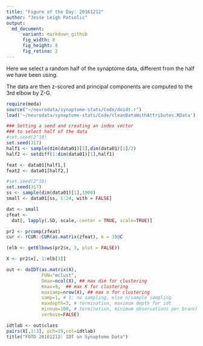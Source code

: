 ```yaml
---
title: "Figure of the Day: 20161212"
author: "Jesse Leigh Patsolic"
output: 
  md_document:
      variant: markdown_github
      fig_width: 8
      fig_height: 8
      fig_retina: 2
---
```



Here we select a random half of the synaptome data, different from the
half we have been using. 

The data are then z-scored and principal components are computed to the
3rd elbow by Z-G.

```r
require(meda)
source("~/neurodata/synaptome-stats/Code/doidt.r")
load('~/neurodata/synaptome-stats/Code/cleanDataWithAttributes.RData')
```

```r
### Setting a seed and creating an index vector
### to select half of the data
#set.seed(2^10)
set.seed(317)
half1 <- sample(dim(data01)[1],dim(data01)[1]/2)
half2 <- setdiff(1:dim(data01)[1],half1)

feat <- data01[half1,]
feat2 <- data01[half2,]

#set.seed(2^10)
set.seed(317)
ss <- sample(dim(data01)[1],1000)
small <- data01[ss, 1:24, with = FALSE]
```

```r
dat <- small
zfeat <- 
  dat[, lapply(.SD, scale, center = TRUE, scale=TRUE)]

pr2 <- prcomp(zfeat)
cur <- rCUR::CUR(as.matrix(zfeat), k = 3)@C

(elb <- getElbows(pr2$x, 3, plot = FALSE))

X <- pr2$x[, 1:elb[3]]

out <- doIDT(as.matrix(X),
             FUN="mclust",
             Dmax=ncol(X), ## max dim for clustering
             Kmax=9,  ## max K for clustering 
             maxsamp=nrow(X), ## max n for clustering
             samp=1, # 1: no sampling, else n/sample sampling
             maxdepth=3, # termination, maximum depth for idt
             minnum=100, # termination, minimum observations per branch
             verbose=FALSE)  
```

```r
idtlab <- out$class
pairs(X[,1:3], pch=19,col=idtlab)
title("FOTD 20161212: IDT on Synaptome Data")
```
